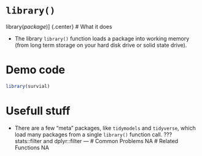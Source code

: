# [`library()`]{.blue}


[library]{.blue}(*package*)]
{.center}
# What it does 

+ The library [`library()`]{.blue} function loads a package into working memory (from long term storage on your hard disk drive or solid state drive).
 
# Demo code 

```r
library(survial)
```
 
# Usefull stuff 

+ There are a few "meta" packages, like `tidymodels` and `tidyverse`, which load many packages from a single [`library()`]{.blue} function call.
???
stats::filter and dplyr::filter
--- 
# Common Problems 
NA 
# Related Functions 
NA 
